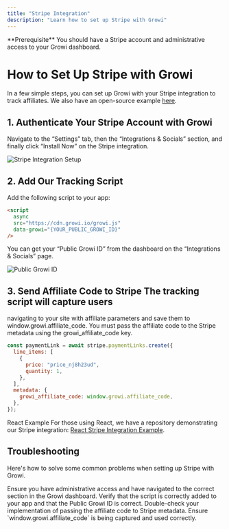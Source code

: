 ```yaml
---
title: "Stripe Integration"
description: "Learn how to set up Stripe with Growi"
---
```


<Info>
  **Prerequisite** You should have a Stripe account and administrative access to
  your Growi dashboard.
</Info>

# How to Set Up Stripe with Growi

In a few simple steps, you can set up Growi with your Stripe integration to track affiliates. We also have an open-source example [here](https://github.com/Growi-Inc/stripe-integration-example).

## 1. Authenticate Your Stripe Account with Growi

Navigate to the “Settings” tab, then the “Integrations & Socials” section, and finally click “Install Now” on the Stripe integration.

<Frame>
  <img
    src="/images/stripe1.png"
    alt="Stripe Integration Setup"
    style={{ borderRadius: "0.5rem" }}
  />
</Frame>

## 2. Add Our Tracking Script

Add the following script to your app:

```html
<script
  async
  src="https://cdn.growi.io/growi.js"
  data-growi="{YOUR_PUBLIC_GROWI_ID}"
/>
```

You can get your “Public Growi ID” from the dashboard on the “Integrations &
Socials” page.

<Frame>
  <img
    src="/images/stripe2.png"
    alt="Public Growi ID"
    style={{ borderRadius: "0.5rem" }}
  />
</Frame>

## 3. Send Affiliate Code to Stripe The tracking script will capture users

navigating to your site with affiliate parameters and save them to
window.growi.affiliate_code. You must pass the affiliate code to the Stripe
metadata using the growi_affiliate_code key.

```js
const paymentLink = await stripe.paymentLinks.create({
  line_items: [
    {
      price: "price_nj8h23ud",
      quantity: 1,
    },
  ],
  metadata: {
    growi_affiliate_code: window.growi.affiliate_code,
  },
});
```

React Example For those using React, we have
a repository demonstrating our Stripe integration: [React Stripe Integration
Example](https://github.com/Growi-Inc/stripe-integration-example).

## Troubleshooting

Here's how to solve some common problems when setting
up Stripe with Growi.

<AccordionGroup>
  <Accordion title="Stripe Integration Not Appearing">
    Ensure you have administrative access and have navigated to the correct
    section in the Growi dashboard.
  </Accordion>
  <Accordion title="Tracking Script Not Capturing Affiliate Code">
    Verify that the script is correctly added to your app and that the Public
    Growi ID is correct.
  </Accordion>
  <Accordion title="Affiliate Code Not Being Sent to Stripe">
    Double-check your implementation of passing the affiliate code to Stripe
    metadata. Ensure `window.growi.affiliate_code` is being captured and used
    correctly.
  </Accordion>
</AccordionGroup>

